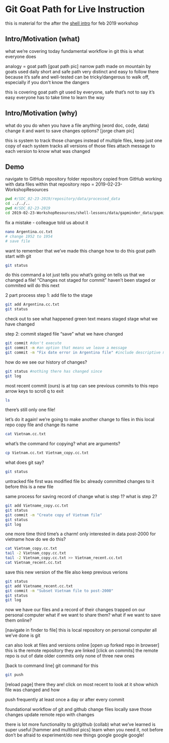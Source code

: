 # Git Goat Path for Live Instruction

this is material for the after the [shell intro](https://github.com/UA-Carpentries-Workshops/2019-02-23-WorkshopResources/blob/master/shell-lessons/1_intro-to-shell.md) for feb 2019 workshop

## Intro/Motivation (what)

what we're covering today
fundamental workflow in git
this is what everyone does

analogy = goat path
[goat path pic]
narrow path made on mountain by goats
used daily
short and safe path
very distinct and easy to follow
there because it's safe and well-tested
can be tricky/dangerous to walk off, especially if you don't know the dangers

this is covering goat path git
used by everyone, safe
that's not to say it's easy
everyone has to take time to learn the way

## Intro/Motivation (why)

what do you do when you have a file 
anything (word doc, code, data)
change it and want to save changes
options? 
[jorge cham pic]

this is system to track those changes
instead of multiple files, keep just one copy of each
system tracks all versions of those files
attach message to each version to know what was changed

## Demo

navigate to GitHub repository folder
repository copied from GitHub
working with data files within that repository
repo = 2019-02-23-WorkshopResources
```sh
pwd #/SDC_02-23-2019/repository/data/processed_data
cd ../../..
pwd #/SDC_02-23-2019
cd 2019-02-23-WorkshopResources/shell-lessons/data/gapminder_data/gapminder_by_country/
```

fix a mistake - colleague told us about it
```sh
nano Argentina.cc.txt 
# change 1952 to 1954
# save file
```

want to remember that we've made this change
how to do this
goat path
start with git
```sh
git status
```
do this command a lot
just tells you what's going on
tells us that we changed a file! 
"Changes not staged for commit"
haven't been staged or commited
will do this next

2 part process
step 1: 
add file to the stage
```sh
git add Argentina.cc.txt 
git status
```
check out to see what happened
green text means staged
stage what we have changed

step 2: 
commit staged file
"save" what we have changed
```sh
git commit #don't execute
git commit -m #an option that means we leave a message
git commit -m "Fix date error in Argentina file" #include descriptive message of change
```

how do we see our history of changes? 
```sh
git status #nothing there has changed since
git log
```
most recent commit (ours) is at top
can see previous commits to this repo
arrow keys to scroll
q to exit

```sh
ls
```
there's still only one file! 

let's do it again! 
we're going to make another change to files in this local repo
copy file and change its name
```sh
cat Vietnam.cc.txt
```
what's the command for copying? 
what are arguments? 
```sh
cp Vietnam.cc.txt Vietnam_copy.cc.txt
```

what does git say? 
```sh
git status
```
untracked file
first was modified file bc already committed changes to it before
this is a new file

same process for saving record of change
what is step 1? 
what is step 2? 
```sh
git add Vietname_copy.cc.txt
git status
git commit -m "Create copy of Vietnam file"
git status
git log
```

one more time
third time's a charm! 
only interested in data post-2000 for vietname
how do we do this? 
```sh
cat Vietnam_copy.cc.txt
tail -2 Vietnam_copy.cc.txt 
tail -2 Vietnam_copy.cc.txt >> Vietnam_recent.cc.txt 
cat Vietnam_recent.cc.txt 
```

save this new version of the file
also keep previous verions
```sh
git status
git add Vietname_recent.cc.txt
git commit -m "Subset Vietnam file to post-2000"
git status
git log
```

now we have our files and a record of their changes
trapped on our personal computer
what if we want to share them?
what if we want to save them online? 

[navigate in finder to file]
this is local repository
on personal computer
all we've done is git

can also look at files and versions online
[open up forked repo in browser]
this is the remote repository
they are linked
[click on commits]
the remote repo is out of date
older commits only
none of three new ones

[back to command line]
git command for this
```sh
git push
```
[reload page]
there they are! 
click on most recent to look at it
show which file was changed and how

push frequently
at least once a day
or after every commit

foundational workflow of git and github
change files locally
save those changes
update remote repo with changes

there is lot more functionality to git/github (collab)
what we've learned is super useful
[hammer and multitool pics]
learn when you need it, not before
don't be afraid to experiment/do new things
google google google! 

